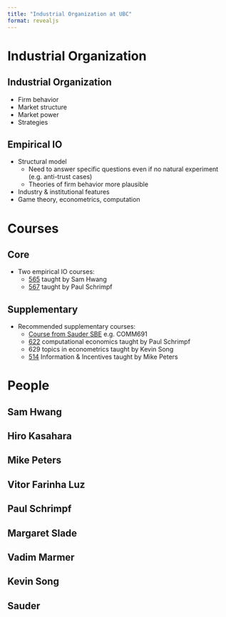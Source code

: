 ```yaml
---
title: "Industrial Organization at UBC"
format: revealjs
---
```


# Industrial Organization

## Industrial Organization

- Firm behavior
- Market structure
- Market power
- Strategies


## Empirical IO

- Structural model
  - Need to answer specific questions even if no natural experiment (e.g. anti-trust cases)
  - Theories of firm behavior more plausible
- Industry & institutional features
- Game theory, econometrics, computation

# Courses

## Core

- Two empirical IO courses:
  - [565](https://www.dropbox.com/s/q9rqxhr0ezpn2td/syllabus_2020.docx?dl=0) taught by Sam Hwang
  - [567](https://faculty.arts.ubc.ca/pschrimpf/565/index.html) taught by Paul Schrimpf

## Supplementary

- Recommended supplementary courses:
  - [Course from Sauder SBE](https://www.sauder.ubc.ca/programs/phd/phd-business-administration/specializations/strategy-and-business-economics) e.g. COMM691
  - [622](https://github.com/ubcecon/ECON622) computational economics taught by Paul Schrimpf
  - 629 topics in econometrics taught by Kevin Song
  - [514](https://montoya.econ.ubc.ca/Econ514/incetives.md) Information & Incentives taught by Mike Peters


# People

## Sam Hwang

## Hiro Kasahara

## Mike Peters

## Vitor Farinha Luz

## Paul Schrimpf

## Margaret Slade

## Vadim Marmer

## Kevin Song

## Sauder
